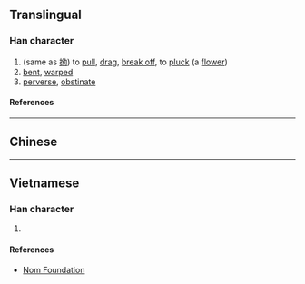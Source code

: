 {{character info}}
==Translingual==

===Han character===
{{Han char|rn=64|rad=手|as=04|sn=7|four=|canj=QVIS,XQVIS|ids=⿰扌幻}}

# (same as [[拗]]) to [[pull]], [[drag]], [[break off]], to [[pluck]] (a [[flower]])
# [[bent]], [[warped]]
# [[perverse]], [[obstinate]]

====References====
{{Han ref|kx=0422.121|dkj=11902|dj=0770.090|hdz=31846.060|uh=629D}}

----

==Chinese==
{{zh-see|拗|v}}

----

==Vietnamese==

===Han character===
{{vi-readings|rs=手04|reading=[[ảo]], [[ẩu]], [[nữu]]}}

# {{rfdef|vi|sort=手04}}

====References====
* [http://nomfoundation.org/common/nom_details.php?codepoint=629d Nom Foundation]